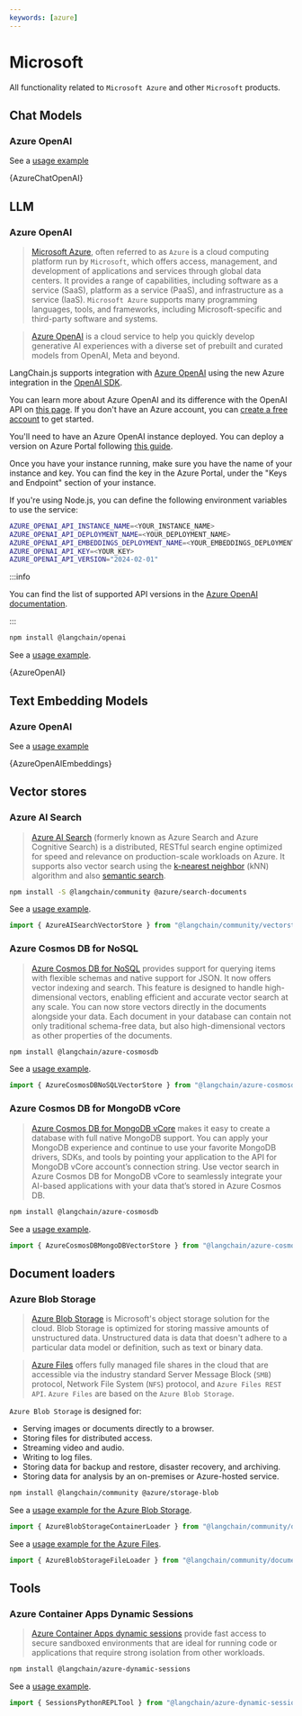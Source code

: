 ```yaml
---
keywords: [azure]
---
```



# Microsoft

All functionality related to `Microsoft Azure` and other `Microsoft` products.

## Chat Models

### Azure OpenAI

See a [usage example](/docs/integrations/chat/azure)


<UnifiedModelParamsTooltip></UnifiedModelParamsTooltip>

<CodeBlock language="typescript">{AzureChatOpenAI}</CodeBlock>

## LLM

### Azure OpenAI

> [Microsoft Azure](https://en.wikipedia.org/wiki/Microsoft_Azure), often referred to as `Azure` is a cloud computing platform run by `Microsoft`, which offers access, management, and development of applications and services through global data centers. It provides a range of capabilities, including software as a service (SaaS), platform as a service (PaaS), and infrastructure as a service (IaaS). `Microsoft Azure` supports many programming languages, tools, and frameworks, including Microsoft-specific and third-party software and systems.

> [Azure OpenAI](https://azure.microsoft.com/products/ai-services/openai-service/) is a cloud service to help you quickly develop generative AI experiences with a diverse set of prebuilt and curated models from OpenAI, Meta and beyond.

LangChain.js supports integration with [Azure OpenAI](https://azure.microsoft.com/products/ai-services/openai-service/) using the new Azure integration in the [OpenAI SDK](https://github.com/openai/openai-node).

You can learn more about Azure OpenAI and its difference with the OpenAI API on [this page](https://learn.microsoft.com/azure/ai-services/openai/overview). If you don't have an Azure account, you can [create a free account](https://azure.microsoft.com/free/) to get started.

You'll need to have an Azure OpenAI instance deployed. You can deploy a version on Azure Portal following [this guide](https://learn.microsoft.com/azure/ai-services/openai/how-to/create-resource?pivots=web-portal).

Once you have your instance running, make sure you have the name of your instance and key. You can find the key in the Azure Portal, under the "Keys and Endpoint" section of your instance.

If you're using Node.js, you can define the following environment variables to use the service:

```bash
AZURE_OPENAI_API_INSTANCE_NAME=<YOUR_INSTANCE_NAME>
AZURE_OPENAI_API_DEPLOYMENT_NAME=<YOUR_DEPLOYMENT_NAME>
AZURE_OPENAI_API_EMBEDDINGS_DEPLOYMENT_NAME=<YOUR_EMBEDDINGS_DEPLOYMENT_NAME>
AZURE_OPENAI_API_KEY=<YOUR_KEY>
AZURE_OPENAI_API_VERSION="2024-02-01"
```

:::info

You can find the list of supported API versions in the [Azure OpenAI documentation](https://learn.microsoft.com/azure/ai-services/openai/reference).

:::


<IntegrationInstallTooltip></IntegrationInstallTooltip>

```bash npm2yarn
npm install @langchain/openai
```

See a [usage example](/docs/integrations/llms/azure).



<UnifiedModelParamsTooltip></UnifiedModelParamsTooltip>

<CodeBlock language="typescript">{AzureOpenAI}</CodeBlock>

## Text Embedding Models

### Azure OpenAI

See a [usage example](/docs/integrations/text_embedding/azure_openai)


<UnifiedModelParamsTooltip></UnifiedModelParamsTooltip>

<CodeBlock language="typescript">{AzureOpenAIEmbeddings}</CodeBlock>

## Vector stores

### Azure AI Search

> [Azure AI Search](https://azure.microsoft.com/products/ai-services/ai-search) (formerly known as Azure Search and Azure Cognitive Search) is a distributed, RESTful search engine optimized for speed and relevance on production-scale workloads on Azure. It supports also vector search using the [k-nearest neighbor](https://en.wikipedia.org/wiki/Nearest_neighbor_search) (kNN) algorithm and also [semantic search](https://learn.microsoft.com/azure/search/semantic-search-overview).

<IntegrationInstallTooltip></IntegrationInstallTooltip>

```bash npm2yarn
npm install -S @langchain/community @azure/search-documents
```

See a [usage example](/docs/integrations/vectorstores/azure_aisearch).

```typescript
import { AzureAISearchVectorStore } from "@langchain/community/vectorstores/azure_aisearch";
```

### Azure Cosmos DB for NoSQL

> [Azure Cosmos DB for NoSQL](https://learn.microsoft.com/azure/cosmos-db/nosql/) provides support for querying items with flexible schemas and native support for JSON. It now offers vector indexing and search. This feature is designed to handle high-dimensional vectors, enabling efficient and accurate vector search at any scale. You can now store vectors directly in the documents alongside your data. Each document in your database can contain not only traditional schema-free data, but also high-dimensional vectors as other properties of the documents. 

<IntegrationInstallTooltip></IntegrationInstallTooltip>

```bash npm2yarn
npm install @langchain/azure-cosmosdb
```

See a [usage example](/docs/integrations/vectorstores/azure_cosmosdb_nosql).

```typescript
import { AzureCosmosDBNoSQLVectorStore } from "@langchain/azure-cosmosdb";
```

### Azure Cosmos DB for MongoDB vCore

> [Azure Cosmos DB for MongoDB vCore](https://learn.microsoft.com/azure/cosmos-db/mongodb/vcore/) makes it easy to create a database with full native MongoDB support. You can apply your MongoDB experience and continue to use your favorite MongoDB drivers, SDKs, and tools by pointing your application to the API for MongoDB vCore account’s connection string. Use vector search in Azure Cosmos DB for MongoDB vCore to seamlessly integrate your AI-based applications with your data that’s stored in Azure Cosmos DB.

<IntegrationInstallTooltip></IntegrationInstallTooltip>

```bash npm2yarn
npm install @langchain/azure-cosmosdb
```

See a [usage example](/docs/integrations/vectorstores/azure_cosmosdb_mongodb).

```typescript
import { AzureCosmosDBMongoDBVectorStore } from "@langchain/azure-cosmosdb";
```

## Document loaders

### Azure Blob Storage

> [Azure Blob Storage](https://learn.microsoft.com/azure/storage/blobs/storage-blobs-introduction) is Microsoft's object storage solution for the cloud. Blob Storage is optimized for storing massive amounts of unstructured data. Unstructured data is data that doesn't adhere to a particular data model or definition, such as text or binary data.

> [Azure Files](https://learn.microsoft.com/azure/storage/files/storage-files-introduction) offers fully managed
> file shares in the cloud that are accessible via the industry standard Server Message Block (`SMB`) protocol,
> Network File System (`NFS`) protocol, and `Azure Files REST API`. `Azure Files` are based on the `Azure Blob Storage`.

`Azure Blob Storage` is designed for:

- Serving images or documents directly to a browser.
- Storing files for distributed access.
- Streaming video and audio.
- Writing to log files.
- Storing data for backup and restore, disaster recovery, and archiving.
- Storing data for analysis by an on-premises or Azure-hosted service.

<IntegrationInstallTooltip></IntegrationInstallTooltip>

```bash npm2yarn
npm install @langchain/community @azure/storage-blob
```

See a [usage example for the Azure Blob Storage](/docs/integrations/document_loaders/web_loaders/azure_blob_storage_container).

```typescript
import { AzureBlobStorageContainerLoader } from "@langchain/community/document_loaders/web/azure_blob_storage_container";
```

See a [usage example for the Azure Files](/docs/integrations/document_loaders/web_loaders/azure_blob_storage_file).

```typescript
import { AzureBlobStorageFileLoader } from "@langchain/community/document_loaders/web/azure_blob_storage_file";
```

## Tools

### Azure Container Apps Dynamic Sessions

> [Azure Container Apps dynamic sessions](https://learn.microsoft.com/azure/container-apps/sessions) provide fast access to secure sandboxed environments that are ideal for running code or applications that require strong isolation from other workloads.

<IntegrationInstallTooltip></IntegrationInstallTooltip>

```bash npm2yarn
npm install @langchain/azure-dynamic-sessions
```

See a [usage example](/docs/integrations/tools/azure_dynamic_sessions).

```typescript
import { SessionsPythonREPLTool } from "@langchain/azure-dynamic-sessions";
```
